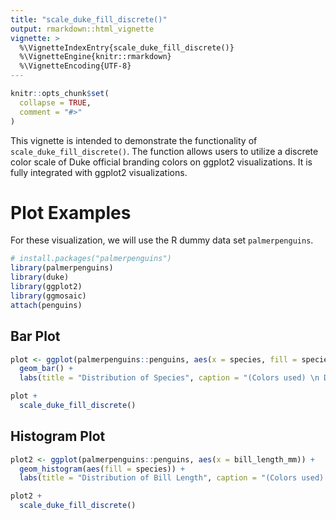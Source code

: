 ```yaml
---
title: "scale_duke_fill_discrete()"
output: rmarkdown::html_vignette
vignette: >
  %\VignetteIndexEntry{scale_duke_fill_discrete()}
  %\VignetteEngine{knitr::rmarkdown}
  %\VignetteEncoding{UTF-8}
---
```


```r
knitr::opts_chunk$set(
  collapse = TRUE,
  comment = "#>"
)
```

This vignette is intended to demonstrate the functionality of `scale_duke_fill_discrete()`. The function allows users to utilize a discrete color scale of Duke official branding colors on ggplot2 visualizations. It is fully integrated with ggplot2 visualizations.

# Plot Examples

For these visualization, we will use the R dummy data set `palmerpenguins`.

```r
# install.packages("palmerpenguins")
library(palmerpenguins)
library(duke)
library(ggplot2)
library(ggmosaic)
attach(penguins)
```

## Bar Plot

```r
plot <- ggplot(palmerpenguins::penguins, aes(x = species, fill = species)) +
  geom_bar() +
  labs(title = "Distribution of Species", caption = "(Colors used) \n Duke Royal Blue, Duke Navy Blue, Copper", x = "Species", y = "Count")

plot +
  scale_duke_fill_discrete()
```

## Histogram Plot

```r
plot2 <- ggplot(palmerpenguins::penguins, aes(x = bill_length_mm)) +
  geom_histogram(aes(fill = species)) +
  labs(title = "Distribution of Bill Length", caption = "(Colors used) \n Duke Royal Blue, Duke Navy Blue, Copper", x = "Bill Length (mm)", y = "Count")

plot2 +
  scale_duke_fill_discrete()
```
